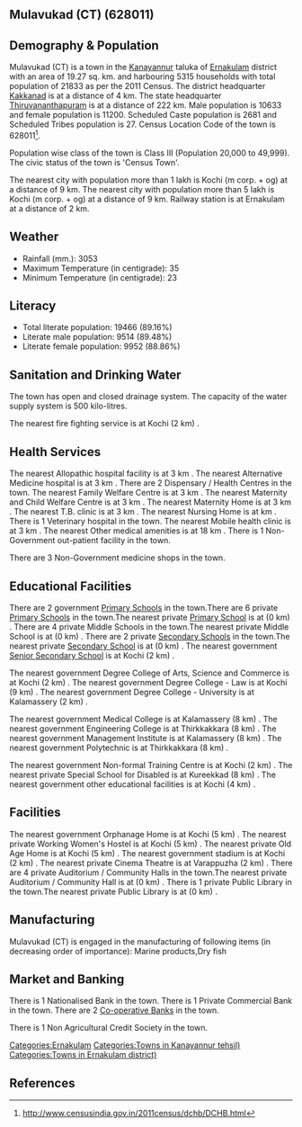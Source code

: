 {{Infobox settlement
| name=Mulavukad (CT)
| native_name=
| native_name_lang=
| other_name=
| nickname=
| settlement_type=Town
| image_skyline=
| image_alt=
| image_caption=
| pushpin_map=India Kerala
| pushpin_label_position=right
| pushpin_map_alt=
| pushpin_map_caption=Location in Kerala, India
| latd=
| latm=
| lats=
| latNS=
| longd=
| longm=
| longs=
| longEW=
| coordinates_display=inline,title
| subdivision_type=Country
| subdivision_name={{flag|India}}
| subdivision_type1=[[States and territories of India|State]]
| subdivision_name1=Kerala 
| subdivision_type2=[[List of districts of India|District]]
| subdivision_name2=Ernakulam
| subdivision_type3=Tahsil
| subdivision_name3=Kanayannur
| website=
| established_title=<!-- Established -->
| established_date=
| founder=
| named_for=
| government_type=
| governing_body=
| unit_pref=Metric
| area_footnotes=
| area_rank=
| area_total_km2=19.27
| elevation_footnotes=
| elevation_m=
| population_total=21833
| population_as_of=2011
| population_rank=
| population_density_km2=1133
| population_demonym=
| population_footnotes=
| demographics_type1=Languages=
| demographics1_title1=Official=
| demographics1_info1=[[Malayalam language|Malayalam]]
| timezone1=[[Indian Standard Time|IST]]
| utc_offset1==+5:30
| postal_code_type=[[Postal Index Number|PIN]]
| postal_code=
| area_code_type=Telephone code
| area_code=
| registration_plate=
| blank1_name_sec1=Nearest city
| blank1_info_sec1=[[Kochi (m corp. + og) ]]
| blank2_name_sec1=[[Human sex ratio|Sex ratio]]
| blank2_info_sec1=1053
| blank3_name_sec1=Literacy
| blank3_info_sec1=89.16%
| blank1_name_sec2=[[2011 Census of India|2011 census]] code
| blank1_info_sec2=628011
| footnotes=
}}

== Mulavukad (CT) (628011) ==

== Demography & Population ==

Mulavukad (CT) is a town in the [[Kanayannur]] taluka of [[Ernakulam]] district with an area of 19.27 sq. km. and harbouring 5315 households with total population of 21833 as per the 2011 Census. The district headquarter [[Kakkanad]] is at a distance of 4 km. The state headquarter [[Thiruvananthapuram]] is at a distance of 222 km. Male population is 10633 and female population is 11200. Scheduled Caste population is 2681 and Scheduled Tribes population is 27. Census Location Code of the town is 628011<ref>http://www.censusindia.gov.in/2011census/dchb/DCHB.html</ref>.

Population wise class of the town is Class III (Population 20,000 to 49,999).
The civic status of the town is 'Census Town'.

The nearest city with population more than 1 lakh is Kochi (m corp. + og)  at a distance of 9 km. The nearest city with population more than 5 lakh is Kochi (m corp. + og)  at a distance of 9 km. Railway station is at Ernakulam at a distance of 2 km.


== Weather ==  
* Rainfall (mm.): 3053 
* Maximum Temperature (in centigrade): 35
* Minimum Temperature (in centigrade): 23


== Literacy ==  
* Total literate population: 19466 (89.16%)
* Literate male population: 9514 (89.48%)
* Literate female population: 9952 (88.86%)


== Sanitation and Drinking Water ==  
The town has open and closed drainage system.
The capacity of the water supply system is 500 kilo-litres.

The nearest fire fighting service is at Kochi (2 km) .


== Health Services ==
The nearest Allopathic hospital facility is at 3 km .
The nearest Alternative Medicine hospital is at 3 km .
There are 2 Dispensary / Health Centres in the town.
The nearest Family Welfare Centre is at 3 km .
The nearest Maternity and Child Welfare Centre is at 3 km .
The nearest Maternity Home is at 3 km .
The nearest T.B. clinic is at 3 km .
The nearest Nursing Home is at  km .
There is 1 Veterinary hospital in the town.
The nearest Mobile health clinic is at 3 km .
The nearest Other medical amenities is at 18 km .
There is 1 Non-Government out-patient facility in the town.


There are 3 Non-Government medicine shops in the town.


== Educational Facilities ==
There are 2 government [[Primary School]]s in the town.There are 6 private [[Primary School]]s in the town.The nearest private [[Primary School]] is at  (0 km) .
There are 4 private Middle Schools in the town.The nearest private Middle School is at  (0 km) .
There are 2 private [[Secondary School]]s in the town.The nearest private [[Secondary School]] is at  (0 km) .
The nearest government [[Senior Secondary School]] is at Kochi (2 km) .
 
 
 
 
 
The nearest government Degree College of Arts, Science and Commerce is at Kochi (2 km) .
The nearest government Degree College - Law is at Kochi (9 km) .
The nearest government Degree College - University is at Kalamassery (2 km) .
 
The nearest government Medical College is at Kalamassery (8 km) .
The nearest government Engineering College is at Thirkkakkara (8 km) .
The nearest government Management Institute is at Kalamassery (8 km) .
The nearest government Polytechnic is at Thirkkakkara (8 km) .
 
The nearest government Non-formal Training Centre is at Kochi (2 km) .
The nearest private Special School for Disabled is at Kureekkad (8 km) .
The nearest government other educational facilities is at Kochi (4 km) .


== Facilities ==
The nearest government Orphanage Home is at Kochi (5 km) .
The nearest private Working Women's Hostel is at Kochi (5 km) .
The nearest private Old Age Home is at Kochi (5 km) .
The nearest government stadium is at Kochi (2 km) .
The nearest private Cinema Theatre is at Varappuzha (2 km) .
There are 4 private Auditorium / Community Halls in the town.The nearest private Auditorium / Community Hall is at  (0 km) .
There is 1 private Public Library in the town.The nearest private Public Library is at  (0 km) .


== Manufacturing ==
Mulavukad (CT) is engaged in the manufacturing of following items (in decreasing order of importance): Marine products,Dry fish


== Market and Banking ==
There is 1 Nationalised Bank in the town.
There is 1 Private Commercial Bank in the town.
There are 2 [[Co-operative Bank]]s in the town.

There is 1 Non Agricultural Credit Society in the town.


[[Categories:Ernakulam]]
[[Categories:Towns in Kanayannur tehsil)]]
[[Categories:Towns in Ernakulam district)]]


== References ==
{{Reflist}}


